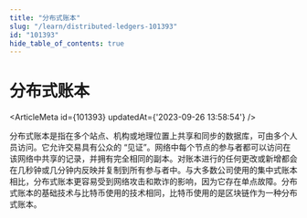 ```yaml
---
title: "分布式账本"
slug: "/learn/distributed-ledgers-101393"
id: "101393"
hide_table_of_contents: true
---
```



# 分布式账本

<ArticleMeta id={101393} updatedAt={'2023-09-26 13:58:54'} />
<div className='border-solid border-b border-t-0 my-4 border-[var(--ifm-color-gray-300)]' />

分布式账本是指在多个站点、机构或地理位置上共享和同步的数据库，可由多个人员访问。它允许交易具有公众的 “见证”。网络中每个节点的参与者都可以访问在该网络中共享的记录，并拥有完全相同的副本。对账本进行的任何更改或新增都会在几秒钟或几分钟内反映并复制到所有参与者中。与大多数公司使用的集中式账本相比，分布式账本更容易受到网络攻击和欺诈的影响，因为它存在单点故障。分布式账本的基础技术与比特币使用的技术相同，比特币使用的是区块链作为一种分布式账本。
